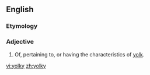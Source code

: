 ==English==

===Etymology===
{{suffix|yolk|y}}

===Adjective===
{{en-adj|yolkier|yolkiest}}

# Of, pertaining to, or having the characteristics of [[yolk]].

[[vi:yolky]]
[[zh:yolky]]